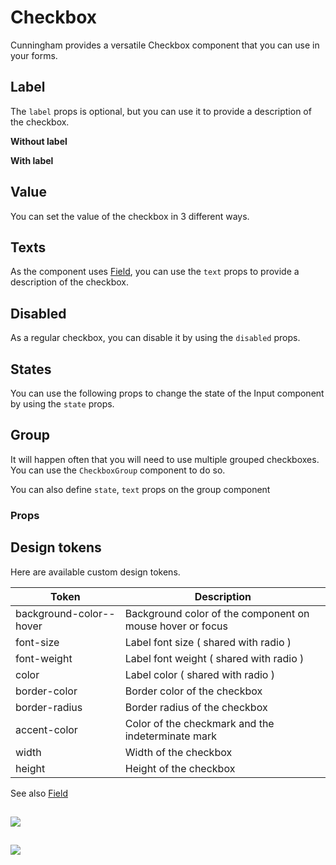 
<Meta of={Stories}/>

# Checkbox

Cunningham provides a versatile Checkbox component that you can use in your forms.

<Canvas>
  <Story id="components-forms-checkbox--group"/>
</Canvas>

## Label

The `label` props is optional, but you can use it to provide a description of the checkbox.

**Without label**

<Canvas sourceState="shown">
  <Story id="components-forms-checkbox--default"/>
</Canvas>

**With label**

<Canvas sourceState="shown">
  <Story id="components-forms-checkbox--with-label"/>
</Canvas>

## Value

You can set the value of the checkbox in 3 different ways.

<Canvas sourceState="shown">
  <Story id="components-forms-checkbox--default"/>
  <Story id="components-forms-checkbox--indeterminate"/>
  <Story id="components-forms-checkbox--checked"/>
</Canvas>

## Texts

As the component uses [Field](?path=/story/components-forms-field-doc--page), you can use the `text` props to provide a description of the checkbox.

<Canvas sourceState="shown">
  <Story id="components-forms-checkbox--with-texts"/>
</Canvas>

## Disabled

As a regular checkbox, you can disable it by using the `disabled` props.

<Canvas sourceState="shown">
  <Story id="components-forms-checkbox--disabled"/>
</Canvas>

## States

You can use the following props to change the state of the Input component by using the `state` props.

<Canvas sourceState="shown">
  <Story id="components-forms-checkbox--with-texts"/>
</Canvas>

<Canvas sourceState="shown">
  <Story id="components-forms-checkbox--success"/>
</Canvas>

<Canvas sourceState="shown">
  <Story id="components-forms-checkbox--error"/>
</Canvas>

## Group

It will happen often that you will need to use multiple grouped checkboxes. You can use the `CheckboxGroup` component to do so.

<Canvas sourceState="shown">
  <Story id="components-forms-checkbox--group"/>
</Canvas>

You can also define `state`, `text` props on the group component

<Canvas sourceState="shown">
  <Story id="components-forms-checkbox--group-error"/>
  <Story id="components-forms-checkbox--group-success"/>
</Canvas>

### Props

<ArgTypes of={Checkbox} />

## Design tokens

Here are available custom design tokens.

| Token        	| Description                 	|
|---------------	|-----------------------------	|
| background-color--hover | Background color of the component on mouse hover or focus |
| font-size        	| Label font size ( shared with radio )       	|
| font-weight 	| Label font weight ( shared with radio )	|
| color   	| Label color ( shared with radio ) 	|
| border-color   	| Border color of the checkbox    	|
| border-radius     	| Border radius of the checkbox      	|
| accent-color     	| Color of the checkmark and the indeterminate mark      	|
| width     	| Width of the checkbox      	|
| height     	| Height of the checkbox      	|

See also [Field](?path=/story/components-forms-field-doc--page)

##

<img src="components/Forms/Checkbox/resources/dd_1.svg"/>

##

<img src="components/Forms/Checkbox/resources/dd_2.svg"/>